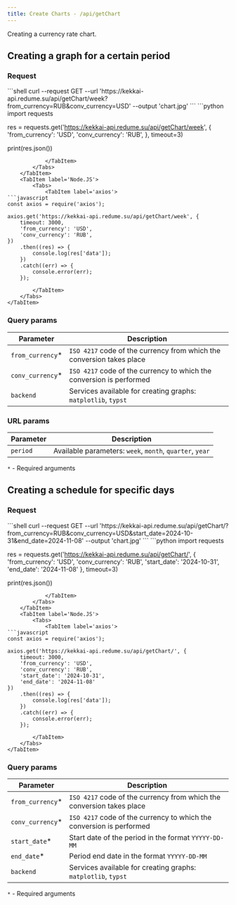 ```yaml
---
title: Create Charts - /api/getChart
---
```


Creating a currency rate chart.



## Creating a graph for a certain period
### Request

<Tabs>
    <TabItem label='Shell'>
        <Tabs>
            <TabItem label='curl'>
```shell
curl --request GET --url 'https://kekkai-api.redume.su/api/getChart/week?from_currency=RUB&conv_currency=USD' --output 'chart.jpg'
```
            </TabItem>
        </Tabs>
    </TabItem>
    <TabItem label='Python'>
        <Tabs>
            <TabItem label='requests'>
```python
import requests

res = requests.get('https://kekkai-api.redume.su/api/getChart/week', {
    'from_currency': 'USD',
    'conv_currency': 'RUB',
}, timeout=3)

print(res.json())
```
            </TabItem>
        </Tabs>
    </TabItem>
    <TabItem label='Node.JS'>
        <Tabs>
            <TabItem label='axios'>
```javascript
const axios = require('axios');

axios.get('https://kekkai-api.redume.su/api/getChart/week', {
    timeout: 3000,
    'from_currency': 'USD',
    'conv_currency': 'RUB',  
})
    .then((res) => {
        console.log(res['data']);
    })
    .catch((err) => {
        console.error(err);
    });
```
            </TabItem>
        </Tabs>
    </TabItem>
</Tabs>



### Query params
| Parameter         | Description                                                             |
|-------------------|-------------------------------------------------------------------------|
| `from_currency`*  | `ISO 4217` code of the currency from which the conversion takes place   |
| `conv_currency`*  | `ISO 4217` code of the currency to which the conversion is performed    |
| `backend`        | Services available for creating graphs: `matplotlib`, `typst`            |


### URL params
| Parameter     | Description                                                             |
|---------------|-------------------------------------------------------------------------|
| `period`      | Available parameters: `week`, `month`, `quarter`, `year`                |

`*` - Required arguments

## Creating a schedule for specific days
### Request

<Tabs>
    <TabItem label='Shell'>
        <Tabs>
            <TabItem label='curl'>
```shell
curl --request GET --url 'https://kekkai-api.redume.su/api/getChart/?from_currency=RUB&conv_currency=USD&start_date=2024-10-31&end_date=2024-11-08' --output 'chart.jpg'
```
            </TabItem>
        </Tabs>
    </TabItem>
    <TabItem label='Python'>
        <Tabs>
            <TabItem label='requests'>
```python
import requests

res = requests.get('https://kekkai-api.redume.su/api/getChart/', {
    'from_currency': 'USD',
    'conv_currency': 'RUB',
    'start_date': '2024-10-31',
    'end_date': '2024-11-08'
}, timeout=3)

print(res.json())
```
            </TabItem>
        </Tabs>
    </TabItem>
    <TabItem label='Node.JS'>
        <Tabs>
            <TabItem label='axios'>
```javascript
const axios = require('axios');

axios.get('https://kekkai-api.redume.su/api/getChart/', {
    timeout: 3000,
    'from_currency': 'USD',
    'conv_currency': 'RUB',  
    'start_date': '2024-10-31',
    'end_date': '2024-11-08'
})
    .then((res) => {
        console.log(res['data']);
    })
    .catch((err) => {
        console.error(err);
    });
```
            </TabItem>
        </Tabs>
    </TabItem>
</Tabs>

### Query params
| Parameter        | Description                                                            |
|------------------|------------------------------------------------------------------------|
| `from_currency`* | `ISO 4217` code of the currency from which the conversion takes place  |
| `conv_currency`* | `ISO 4217` code of the currency to which the conversion is performed   |
| `start_date`*    | Start date of the period in the format `YYYYY-DD-MM`                   |
| `end_date`*      | Period end date in the format `YYYYY-DD-MM`                            |
| `backend`        | Services available for creating graphs: `matplotlib`, `typst`          |

`*` - Required arguments